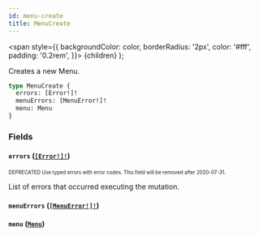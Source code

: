 ```yaml
---
id: menu-create
title: MenuCreate
---
```


<span
style={{
      backgroundColor: color,
      borderRadius: '2px',
      color: '#fff',
      padding: '0.2rem',
    }}>
{children}
</span>
);

Creates a new Menu.

```graphql
type MenuCreate {
  errors: [Error!]!
  menuErrors: [MenuError!]!
  menu: Menu
}
```

### Fields

#### `errors` ([`[Error!]!`](/api-reference/objects/error.mdx))

<sub><sup><Tag color="#ffba00">DEPRECATED</Tag> Use typed errors with error codes. This field will be removed after 2020-07-31.</sup></sub>

List of errors that occurred executing the mutation.

#### `menuErrors` ([`[MenuError!]!`](/api-reference/objects/menu-error.mdx))

#### `menu` ([`Menu`](/api-reference/objects/menu.mdx))

